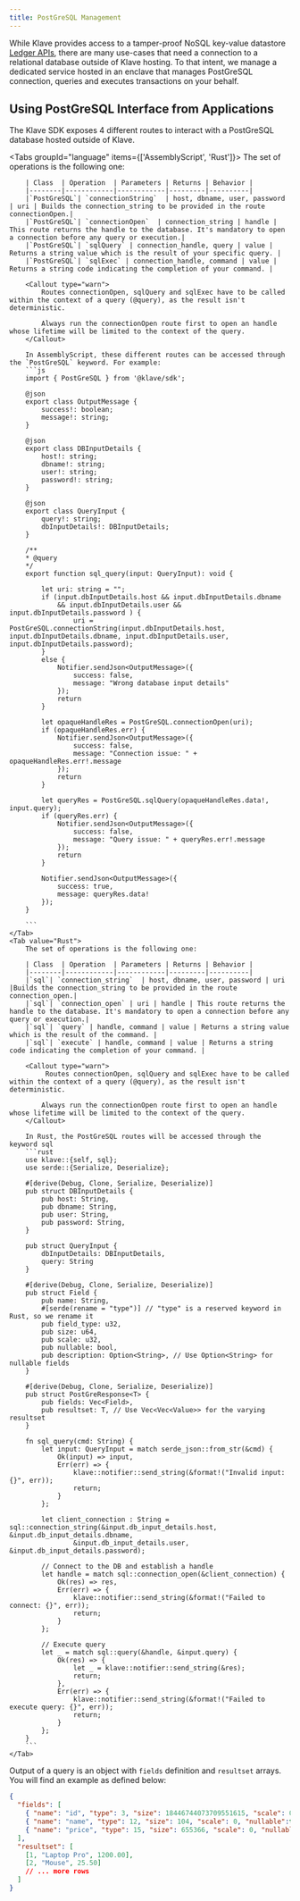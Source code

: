 ```yaml
---
title: PostGreSQL Management
---
```


While Klave provides access to a tamper-proof NoSQL key-value datastore [Ledger APIs](/sdk/latest/ledger), there are many use-cases that need a connection to a relational database outside of Klave hosting.
To that intent, we manage a dedicated service hosted in an enclave that manages PostGreSQL connection, queries and executes transactions on your behalf.

## Using PostGreSQL Interface from Applications

The Klave SDK exposes 4 different routes to interact with a PostGreSQL database hosted outside of Klave.

<Tabs groupId="language" items={['AssemblyScript', 'Rust']}>
    <Tab value="AssemblyScript">
        The set of operations is the following one:

        | Class  | Operation  | Parameters | Returns | Behavior |
        |--------|------------|------------|---------|----------|
        |`PostGreSQL`| `connectionString`  | host, dbname, user, password | uri | Builds the connection_string to be provided in the route connectionOpen.|
        |`PostGreSQL`| `connectionOpen`  | connection_string | handle | This route returns the handle to the database. It's mandatory to open a connection before any query or execution.|
        |`PostGreSQL`| `sqlQuery` | connection_handle, query | value | Returns a string value which is the result of your specific query. |
        |`PostGreSQL`| `sqlExec` | connection_handle, command | value | Returns a string code indicating the completion of your command. |

        <Callout type="warn">
            Routes connectionOpen, sqlQuery and sqlExec have to be called within the context of a query (@query), as the result isn't deterministic.

            Always run the connectionOpen route first to open an handle whose lifetime will be limited to the context of the query.
        </Callout>

        In AssemblyScript, these different routes can be accessed through the `PostGreSQL` keyword. For example:
        ```js
        import { PostGreSQL } from '@klave/sdk';

        @json
        export class OutputMessage {
            success!: boolean;
            message!: string;
        }

        @json
        export class DBInputDetails {
            host!: string;
            dbname!: string;
            user!: string;
            password!: string;
        }

        @json
        export class QueryInput {
            query!: string;
            dbInputDetails!: DBInputDetails;
        }

        /**
        * @query
        */
        export function sql_query(input: QueryInput): void {

            let uri: string = "";
            if (input.dbInputDetails.host && input.dbInputDetails.dbname
                && input.dbInputDetails.user && input.dbInputDetails.password ) {
                    uri = PostGreSQL.connectionString(input.dbInputDetails.host, input.dbInputDetails.dbname, input.dbInputDetails.user, input.dbInputDetails.password);
            }
            else {
                Notifier.sendJson<OutputMessage>({
                    success: false,
                    message: "Wrong database input details"
                });
                return
            }

            let opaqueHandleRes = PostGreSQL.connectionOpen(uri);
            if (opaqueHandleRes.err) {
                Notifier.sendJson<OutputMessage>({
                    success: false,
                    message: "Connection issue: " + opaqueHandleRes.err!.message
                });
                return
            }

            let queryRes = PostGreSQL.sqlQuery(opaqueHandleRes.data!, input.query);
            if (queryRes.err) {
                Notifier.sendJson<OutputMessage>({
                    success: false,
                    message: "Query issue: " + queryRes.err!.message
                });
                return
            }

            Notifier.sendJson<OutputMessage>({
                success: true,
                message: queryRes.data!
            });
        }

        ```
    </Tab>
    <Tab value="Rust">
        The set of operations is the following one:

        | Class  | Operation  | Parameters | Returns | Behavior |
        |--------|------------|------------|---------|----------|
        |`sql`| `connection_string`  | host, dbname, user, password | uri  |Builds the connection_string to be provided in the route connection_open.|
        |`sql`| `connection_open` | uri | handle | This route returns the handle to the database. It's mandatory to open a connection before any query or execution.|
        |`sql`| `query` | handle, command | value | Returns a string value which is the result of the command. |
        |`sql`| `execute` | handle, command | value | Returns a string code indicating the completion of your command. |

        <Callout type="warn">
             Routes connectionOpen, sqlQuery and sqlExec have to be called within the context of a query (@query), as the result isn't deterministic.

            Always run the connectionOpen route first to open an handle whose lifetime will be limited to the context of the query.
        </Callout>

        In Rust, the PostGreSQL routes will be accessed through the keyword sql
        ```rust
        use klave::{self, sql};
        use serde::{Serialize, Deserialize};

        #[derive(Debug, Clone, Serialize, Deserialize)]
        pub struct DBInputDetails {
            pub host: String,
            pub dbname: String,
            pub user: String,
            pub password: String,
        }

        pub struct QueryInput {
            dbInputDetails: DBInputDetails,
            query: String
        }

        #[derive(Debug, Clone, Serialize, Deserialize)]
        pub struct Field {
            pub name: String,
            #[serde(rename = "type")] // "type" is a reserved keyword in Rust, so we rename it
            pub field_type: u32,
            pub size: u64,
            pub scale: u32,
            pub nullable: bool,
            pub description: Option<String>, // Use Option<String> for nullable fields
        }

        #[derive(Debug, Clone, Serialize, Deserialize)]
        pub struct PostGreResponse<T> {
            pub fields: Vec<Field>,
            pub resultset: T, // Use Vec<Vec<Value>> for the varying resultset
        }

        fn sql_query(cmd: String) {
            let input: QueryInput = match serde_json::from_str(&cmd) {
                Ok(input) => input,
                Err(err) => {
                    klave::notifier::send_string(&format!("Invalid input: {}", err));
                    return;
                }
            };

            let client_connection : String = sql::connection_string(&input.db_input_details.host, &input.db_input_details.dbname,
                    &input.db_input_details.user, &input.db_input_details.password);

            // Connect to the DB and establish a handle
            let handle = match sql::connection_open(&client_connection) {
                Ok(res) => res,
                Err(err) => {
                    klave::notifier::send_string(&format!("Failed to connect: {}", err));
                    return;
                }
            };

            // Execute query
            let _ = match sql::query(&handle, &input.query) {
                Ok(res) => {
                    let _ = klave::notifier::send_string(&res);
                    return;
                },
                Err(err) => {
                    klave::notifier::send_string(&format!("Failed to execute query: {}", err));
                    return;
                }
            };
        }
        ```
    </Tab>
</Tabs>

Output of a query is an object with `fields` definition and `resultset` arrays. You will find an example as defined below:

``` json
{
  "fields": [
    { "name": "id", "type": 3, "size": 18446744073709551615, "scale": 0, "nullable":false, "description":null },
    { "name": "name", "type": 12, "size": 104, "scale": 0, "nullable":true, "description":null },
    { "name": "price", "type": 15, "size": 655366, "scale": 0, "nullable":true, "description":null }
  ],
  "resultset": [
    [1, "Laptop Pro", 1200.00],
    [2, "Mouse", 25.50]
    // ... more rows
  ]
}

```